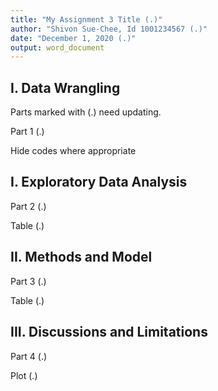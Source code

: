 ```yaml
---
title: "My Assignment 3 Title (.)"
author: "Shivon Sue-Chee, Id 1001234567 (.)"
date: "December 1, 2020 (.)"
output: word_document
---
```


## I. Data Wrangling
Parts marked with (.) need updating. 

Part 1 (.)

Hide codes where appropriate

## I. Exploratory Data Analysis
 
Part 2 (.)

Table (.)

## II. Methods and Model

Part 3 (.)

Table (.)

## III. Discussions and Limitations

Part 4 (.)

Plot (.)
